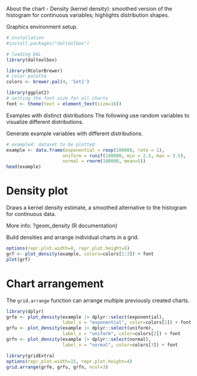 About the chart
- Density (kernel density): smoothed version of the histogram for continuous variables; highlights distribution shapes.

Graphics environment setup.
```r
# installation 
#install.packages("daltoolbox")

# loading DAL
library(daltoolbox) 
```

```r
library(RColorBrewer)
# color palette
colors <- brewer.pal(4, 'Set1')

library(ggplot2)
# setting the font size for all charts
font <- theme(text = element_text(size=16))
```

Examples with distinct distributions
The following use random variables to visualize different distributions.

Generate example variables with different distributions.
```r
# example4: dataset to be plotted  
example <- data.frame(exponential = rexp(100000, rate = 1), 
                     uniform = runif(100000, min = 2.5, max = 3.5), 
                     normal = rnorm(100000, mean=5))
head(example)
```

# Density plot

Draws a kernel density estimate, a smoothed alternative to the histogram for continuous data.

More info: ?geom_density (R documentation)

Build densities and arrange individual charts in a grid.
```r
options(repr.plot.width=8, repr.plot.height=5)
grf <- plot_density(example, colors=colors[1:3]) + font
plot(grf)
```

# Chart arrangement

The `grid.arrange` function can arrange multiple previously created charts.

```r
library(dplyr)
grfe <- plot_density(example |> dplyr::select(exponential), 
                     label_x = "exponential", color=colors[1]) + font  
grfu <- plot_density(example |> dplyr::select(uniform), 
                     label_x = "uniform", color=colors[2]) + font  
grfn <- plot_density(example |> dplyr::select(normal), 
                     label_x = "normal", color=colors[3]) + font 
```

```r
library(gridExtra)  
options(repr.plot.width=15, repr.plot.height=4)
grid.arrange(grfe, grfu, grfn, ncol=3)
```

